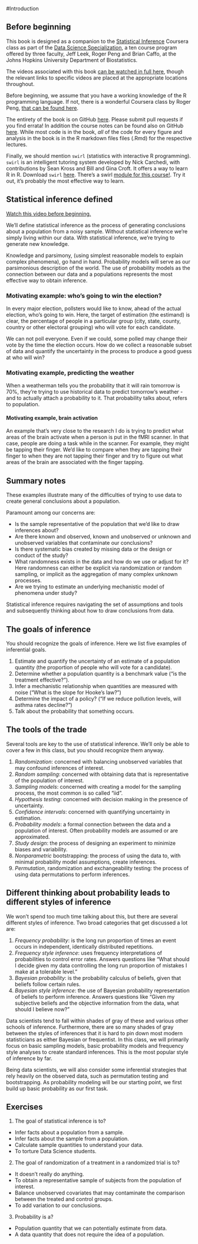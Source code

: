 #Introduction

## Before beginning
This book is designed as a companion to the [Statistical Inference](https://www.coursera.org/course/statinference)
Coursera class as part of the [Data Science Specialization](https://www.coursera.org/specialization/jhudatascience/1?utm_medium=courseDescripTop), a
ten course program offered by three faculty, Jeff Leek, Roger Peng and Brian Caffo,
at the Johns Hopkins University Department of Biostatistics.

The videos associated with this book
[can be watched in full here](https://www.youtube.com/watch?v=WkOinijQmPU&list=PLpl-gQkQivXiBmGyzLrUjzsblmQsLtkzJ),
though the relevant links to specific videos are placed at the appropriate
locations throughout.


Before beginning, we assume that you have a working knowledge
of the R programming language. If not, there is a wonderful Coursera class
by Roger Peng, [that can be found here](https://www.coursera.org/course/rprog).

The entirety of the book is on GitHub [here](https://github.com/bcaffo/LittleInferenceBook).
Please submit pull requests if you find errata! In addition the course notes can be found
also on GitHub [here](https://github.com/bcaffo/courses/tree/master/06_StatisticalInference).
While most code is in the book, *all* of the code for every figure and analysis in the
book is in the R markdown files files (.Rmd) for the respective lectures.

Finally, we should mention `swirl` (statistics with interactive R programming).
`swirl` is an intelligent tutoring system developed by Nick Carchedi, with contributions
by Sean Kross and Bill and Gina Croft. It offers a way to learn R in R.
Download `swirl` [here](http://swirlstats.com). There's a swirl
[module for this course!](https://github.com/swirldev/swirl_courses#swirl-courses).
Try it out, it's probably the most effective way to learn.

## Statistical inference defined

[Watch this video before beginning.](http://youtu.be/WkOinijQmPU?list=PLpl-gQkQivXiBmGyzLrUjzsblmQsLtkzJ)

We'll define statistical inference as the process of generating conclusions about
a population from a noisy sample. Without statistical inference we're simply
living within our data. With statistical inference, we're trying to generate
new knowledge.

Knowledge and parsimony,
(using simplest reasonable models to explain complex phenomena), go hand in hand.
Probability models will serve as our parsimonious description of the world.
The use of probability models as the connection between our data and a
populations represents the most effective way to obtain inference.

### Motivating example: who's going to win the election?

In every major election, pollsters would like to know, ahead of the
actual election, who's going to win. Here, the target of
estimation (the estimand) is clear, the percentage of people in
a particular group (city, state, county, country or other electoral
grouping) who will vote for each candidate.

We can not poll everyone. Even if we could, some polled
may change their vote by the time the election occurs.
How do we collect a reasonable subset of data and quantify the
uncertainty in the process to produce a good guess at who will win?


### Motivating example, predicting the weather

When a weatherman tells you the probability that it will rain tomorrow is
70%, they're trying to use historical data
to predict tomorrow's weather - and to actually attach a probability to it.
That probability talks about, refers to population.

#### Motivating example, brain activation

An example that's very close to the research I do is trying to predict what
areas of the brain activate when a person is put in the fMRI scanner. In
that case, people are doing a task while in the scanner. For example, they
might be tapping their finger. We'd like to compare when they are
tapping their finger to when they are not tapping their finger and try to
figure out what areas of the brain are associated with the finger tapping.


## Summary notes

These examples illustrate many of the difficulties of trying
to use data to create general conclusions about a population.

Paramount among our concerns are:

* Is the sample representative of the population that we'd like to draw inferences about?
* Are there known and observed, known and unobserved or unknown and unobserved variables that contaminate our conclusions?
* Is there systematic bias created by missing data or the design or conduct of the study?
* What randomness exists in the data and how do we use or adjust for it? Here randomness can either be explicit via randomization
or random sampling, or implicit as the aggregation of many complex unknown processes.
* Are we trying to estimate an underlying mechanistic model of phenomena under study?

Statistical inference requires navigating the set of assumptions and
tools and subsequently thinking about how to draw conclusions from data.

## The goals of inference

You should recognize the goals of inference. Here we list five
examples of inferential goals.

1. Estimate and quantify the uncertainty of an estimate of
a population quantity (the proportion of people who will
  vote for a candidate).
2. Determine whether a population quantity
  is a benchmark value ("is the treatment effective?").
3. Infer a mechanistic relationship when quantities are measured with
  noise ("What is the slope for Hooke's law?")
4. Determine the impact of a policy? ("If we reduce pollution levels,
  will asthma rates decline?")
5. Talk about the probability that something occurs.


## The tools of the trade

Several tools are key to the use of statistical inference. We'll only
be able to cover a few in this class, but you should recognize them anyway.

1. *Randomization*: concerned with balancing unobserved variables that may confound inferences of interest.
2. *Random sampling*: concerned with obtaining data that is representative
of the population of interest.
3. *Sampling models*: concerned with creating a model for the sampling
process, the most common is so called "iid".
4. *Hypothesis testing*: concerned with decision making in the presence of uncertainty.
5. *Confidence intervals*: concerned with quantifying uncertainty in
estimation.
6. *Probability models*: a formal connection between the data and a population of interest. Often probability models are assumed or are
approximated.
7. *Study design*: the process of designing an experiment to minimize biases and variability.
8. *Nonparametric* bootstrapping: the process of using the data to,
  with minimal probability model assumptions, create inferences.
9. *Permutation*, randomization and exchangeability testing: the process
of using data permutations to perform inferences.

## Different thinking about probability leads to different styles of inference

We won't spend too much time talking about this, but there are several different
styles of inference. Two broad categories that get discussed a lot are:

1. *Frequency probability*: is the long run proportion of
 times an event occurs in independent, identically distributed
 repetitions.
2. *Frequency style inference*: uses frequency interpretations of probabilities
to control error rates. Answers questions like "What should I decide
given my data controlling the long run proportion of mistakes I make at
a tolerable level."
3. *Bayesian probability*: is the probability calculus of beliefs, given that beliefs follow certain rules.
4. *Bayesian style inference*: the use of Bayesian probability representation
of beliefs to perform inference. Answers questions like "Given my subjective beliefs and the objective information from the data, what
should I believe now?"

Data scientists tend to fall within shades of gray of these and various other schools of inference.
Furthermore, there are so many shades of gray between the styles of inferences
that it is hard to pin down most modern statisticians as either Bayesian or
frequentist. In this class, we will primarily focus on basic sampling models,
basic probability models and frequency style analyses
to create standard inferences. This is the most popular style of inference by far.

Being data scientists,  we will also consider some inferential strategies that  
rely heavily on the observed data, such as permutation testing
and bootstrapping. As probability modeling will be our starting point, we first build
up basic probability as our first task.

## Exercises

1. The goal of statistical inference is to?
  - Infer facts about a population from a sample.
  - Infer facts about the sample from a population.
  - Calculate sample quantities to understand your data.
  - To torture Data Science students.
2. The goal of randomization of a treatment in a randomized trial is to?
  - It doesn't really do anything.
  - To obtain a representative sample of subjects from the population of interest.
  - Balance unobserved covariates that may contaminate the comparison between the treated and control groups.
  - To add variation to our conclusions.
3. Probability is a?
  - Population quantity that we can potentially estimate from data.
  - A data quantity that does not require the idea of a population.
